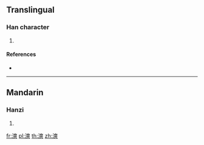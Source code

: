 ==Translingual==

===Han character===
{{Han char|rn=85|rad=水|as=11|sn=14|four=34134|canj=EKKK}}

# {{defn|Han|sort=水11}}

====References====
* {{Han ref|kx=0648.010|dkj=18181|dj=1057.150|hdz=31720.070|uh=6F3A|ud=28474|bh=E2B4|bd=58036}}

----

==Mandarin==

===Hanzi===
{{cmn-hanzi|pin=[[chuǎng]] ([[chuang3]])|wg=ch'uang<sup>3</sup>}}

# {{defn|lang=cmn|sort=水11}}

[[fr:漺]]
[[pl:漺]]
[[th:漺]]
[[zh:漺]]